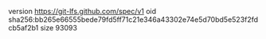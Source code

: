 version https://git-lfs.github.com/spec/v1
oid sha256:bb265e66555bede79fd5ff71c21e346a43302e74e5d70bd5e523f2fdcb5af2b1
size 93093
